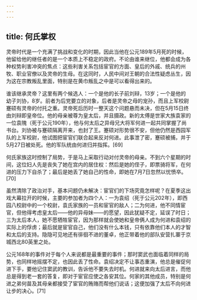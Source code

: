 ```yaml
---
---
---
```

title: 何氏掌权
---



灵帝时代是一个充满了挑战和变化的时期，因此当他在公元189年5月死的时候，他留给他的继任者的是一个本质上不稳定的政府。不论由谁来继位，他都会成为各种权势利害冲突的焦点：这些利害关系包括宦官的方面、皇后的外戚、统兵的州牧、职业官僚以及灵帝的生母。在这同时，人民中间对王朝的合法性疑虑丛生，因为这在宗教叛乱里面，特别是在黄巾叛乱之中是可以看得出来的。

谁该继承灵帝？这里有两个候选人：一个是他的长子前刘辩，13岁；一个是他的幼子刘协，8岁。前者为后党要立的对象，后者是灵帝之母的宠孙，而且上军校尉蹇硕有灵帝的付托之重。灵帝死后历时一整天这个问题悬而未决，但在5月15日终由刘辩即皇帝位。他的母亲被尊为皇太后，并且摄政。新的太傅是世家大族袁家的一位袁隗（死于公元190年），他与何太后之异母兄大将军何进一起共同掌握了尚书台。刘协被与蹇硕隔离开来，也封了王。蹇硕对形势很不安，但他仍然是西园军队的上军校尉，他试图把宦官们联合起来反对何进。此事泄了密，蹇硕被捕，并于5月27日被处死。他的军队统由何进归并指挥。[69]

何氏家族这时控制了局势，于是马上采取行动对付灵帝的母亲。不到六个星期的时间，这位妇人先是丧失了她在宫内的居住权：然后是她的侄子，即票骑将军，在何进的压力下自杀了；最后是她丢了她自己的性命，即她在7月7日忽然以忧愤卒。[70]

虽然清除了政治对手，基本问题仍未解决：宦官们的下场究竟怎样呢？在夏季这出戏大幕拉开的时候，主要的参加者为四个人：一为袁绍（死于公元202年），即西园八校尉中的一个校尉，袁氏家族的一员和宦官的敌人；二为何进，他不同情宦官，但他得考虑皇太后——他的异母妹——的愿望，因此犹疑不定，延误了时日；三为太后本人，她不愿牺牲宦官，因为那样就会使她和皇帝俩人成为何进和袁绍的实际上的俘虏；最后就是宦官自己，他们没有什么本钱，只有依靠他们本人的才智和太后的支持。隐隐可见地还有徘徊不进的董卓，他正带着他的部队安营扎寨于京城西北80英里之处。

公元168年的事件对于每个人来说都是最重要的事件；那时窦武也面临着同样的局势，也同样地摇摆不定，也因此丢了性命。袁绍决定不让事态重演，他总是催促何进下手，要他记住窦武的教训，告诉他不要失去时机。何进就来向太后进言，而他总是得到老一套的答复，即对于宦官应使之各安其位。何家的其他成员，特别是何进之弟何苗及其母亲都接受了宦官的贿赂而帮他们说话；这便加强了太后不向何进让步的决心。[71]